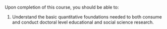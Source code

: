 Upon completion of this course, you should be able to:

1. Understand the basic quantitative foundations needed to both consume and conduct doctoral level educational and social science research.